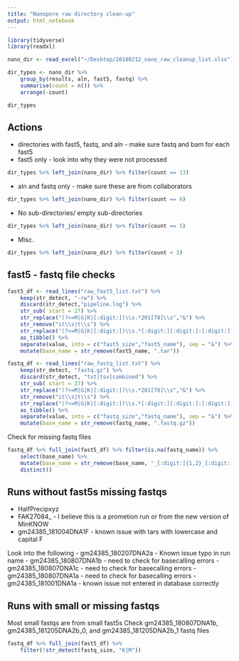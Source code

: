 ```yaml
---
title: "Nanopore raw directory clean-up"
output: html_notebook
---
```




```r
library(tidyverse)
library(readxl)
```

```r
nano_dir <- read_excel("~/Desktop/20180212_nano_raw_cleanup_list.xlsx")
```

```r
dir_types <- nano_dir %>% 
    group_by(results, aln, fast5, fastq) %>% 
    summarise(count = n()) %>% 
    arrange(-count)
```

```r
dir_types
```
## Actions
- directories with fast5, fastq, and aln - make sure fastq and bam for each fast5
- fast5 only - look into why they were not processed

```r
dir_types %>% left_join(nano_dir) %>% filter(count == 13)
```

- aln and fastq only - make sure these are from collaborators
```r
dir_types %>% left_join(nano_dir) %>% filter(count == 6)
```

- No sub-directories/ empty sub-directories
```r
dir_types %>% left_join(nano_dir) %>% filter(count == 5)
```


- Misc.
```r
dir_types %>% left_join(nano_dir) %>% filter(count < 3)
```

## fast5 - fastq file checks

```r
fast5_df <- read_lines("raw_fast5_list.txt") %>% 
    keep(str_detect, "-rw") %>%
    discard(str_detect,"pipeline.log") %>% 
    str_sub( start = 27) %>%
    str_replace("(?<=M|G|K|[:digit:])\\s.*201[78]\\s","&") %>%
    str_remove("it\\s|t\\s") %>%
    str_replace("(?<=M|G|K|[:digit:])\\s.*[:digit:][:digit:]:[:digit:][:digit:]", "&") %>%
    as_tibble() %>%
    separate(value, into = c("fast5_size","fast5_name"), sep = "&") %>% 
    mutate(base_name = str_remove(fast5_name, ".tar"))
```


```r
fastq_df <- read_lines("raw_fastq_list.txt") %>% 
    keep(str_detect, "fastq.gz") %>%
    discard(str_detect, "txt|tsv|combined") %>% 
    str_sub( start = 27) %>%
    str_replace("(?<=M|G|K|[:digit:])\\s.*201[78]\\s","&") %>%
    str_remove("it\\s|t\\s") %>%
    str_replace("(?<=M|G|K|[:digit:])\\s.*[:digit:][:digit:]:[:digit:][:digit:]", "&") %>%
    as_tibble() %>%
    separate(value, into = c("fastq_size","fastq_name"), sep = "&") %>% 
    mutate(base_name = str_remove(fastq_name, ".fastq.gz")) 
```


Check for missing fastq files
```r
fastq_df %>% full_join(fast5_df) %>% filter(is.na(fastq_name)) %>% 
    select(base_name) %>% 
    mutate(base_name = str_remove(base_name, "_[:digit:]{1,2}_[:digit:]")) %>% 
    distinct()
```

## Runs without fast5s missing fastqs
- HalfPrecipxyz
- FAK27084_ - I believe this is a prometion run or from the new version of MinKNOW
- gm24385_181004DNA1F - known issue with tars with lowercase and capital F

Look into the following
- gm24385_180207DNA2a - Known issue typo in run name
- gm24385_180807DNA1b - need to check for basecalling errors
- gm24385_180807DNA1c - need to check for basecalling errors
- gm24385_180807DNA1a - need to check for basecalling errors
- gm24385_181001DNA1a - known issue not entered in database correctly


## Runs with small or missing fastqs
Most small fastqs are from small fast5s
Check gm24385_180807DNA1b, gm24385_181205DNA2b_0, and gm24385_181205DNA2b_1 fastq files
```r
fastq_df %>% full_join(fast5_df) %>% 
    filter(!str_detect(fastq_size, "K|M"))
```

